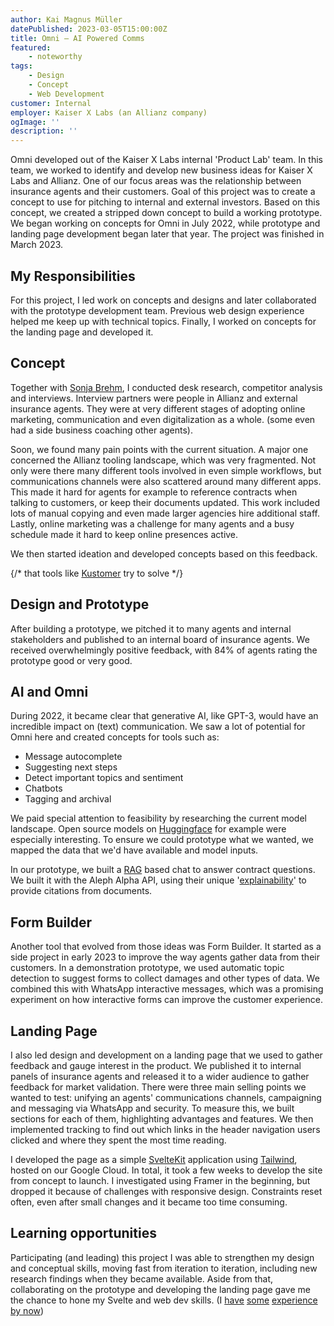 ```yaml
---
author: Kai Magnus Müller
datePublished: 2023-03-05T15:00:00Z
title: Omni – AI Powered Comms
featured:
    - noteworthy
tags:
    - Design
    - Concept
    - Web Development
customer: Internal
employer: Kaiser X Labs (an Allianz company)
ogImage: ''
description: ''
---
```



<Figure 
    alt="We researched how insurance agents work, what their challenges and problems are and the current tool landscape. Based on this, we created concepts in three main areas: communication, contact management and campaigns." 
    src="https://res.cloudinary.com/dm3a0qioc/image/upload/v1719993566/Omni/omni-design-collage-1-3_tm0c6h.jpg" 
    width="3200" 
    height="2000" >
</Figure>

Omni developed out of the Kaiser X Labs internal 'Product Lab' team. In this team, we worked to identify and develop new business ideas for Kaiser X Labs and Allianz. One of our focus areas was the relationship between insurance agents and their customers. Goal of this project was to create a concept to use for pitching to internal and external investors. Based on this concept, we created a stripped down concept to build a working prototype. We began working on concepts for Omni in July 2022, while prototype and landing page development began later that year. The project was finished in March 2023.


## My Responsibilities

For this project, I led work on concepts and designs and later collaborated with the prototype development team. Previous web design experience helped me keep up with technical topics. Finally, I worked on concepts for the landing page and developed it.

## Concept

Together with [Sonja Brehm](https://www.sonjabrehm.com/), I conducted desk research, competitor analysis and interviews. Interview partners were people in Allianz and external insurance agents. They were at very different stages of adopting online marketing, communication and even digitalization as a whole. (some even had a side business coaching other agents).

Soon, we found many pain points with the current situation. A major one concerned the Allianz tooling landscape, which was very fragmented. Not only were there many different tools involved in even simple workflows, but communications channels were also scattered around many different apps. This made it hard for agents for example to reference contracts when talking to customers, or keep their documents updated. This work included lots of manual copying and even made larger agencies hire additional staff. Lastly, online marketing was a challenge for many agents and a busy schedule made it hard to keep online presences active.

We then started ideation and developed concepts based on this feedback.


{/* that tools like [Kustomer](https://www.kustomer.com/) try to solve */}

<Figure 
    alt="After our first sketches, we developed a powerful but rough design draft. We then streamlined and focused it for the final concept." 
    src="https://res.cloudinary.com/dm3a0qioc/image/upload/v1719993566/Omni/omni-concept-collage-1-3_lplrnc.jpg" 
    width="3200" 
    height="2000">
</Figure>

## Design and Prototype

After building a prototype, we pitched it to many agents and internal stakeholders and published to an internal board of insurance agents. We received overwhelmingly positive feedback, with 84% of agents rating the prototype good or very good. 


## AI and Omni

During 2022, it became clear that generative AI, like GPT-3, would have an incredible impact on (text) communication. We saw a lot of potential for Omni here and created concepts for tools such as:
- Message autocomplete
- Suggesting next steps
- Detect important topics and sentiment
- Chatbots
- Tagging and archival

We paid special attention to feasibility by researching the current model landscape. Open source models on [Huggingface](https://huggingface.co/) for example were especially interesting. To ensure we could prototype what we wanted, we mapped the data that we'd have available and model inputs.

In our prototype, we built a [RAG](https://en.wikipedia.org/wiki/Prompt_engineering#Retrieval-augmented_generation) based chat to answer contract questions. We built it with the Aleph Alpha API, using their unique '[explainability](https://docs.aleph-alpha.com/docs/explainability/explainability/)' to provide citations from documents.

## Form Builder

Another tool that evolved from those ideas was Form Builder. It started as a side project in early 2023 to improve the way agents gather data from their customers. In a demonstration prototype, we used automatic topic detection to suggest forms to collect damages and other types of data. We combined this with WhatsApp interactive messages, which was a promising experiment on how interactive forms can improve the customer experience.

<Figure 
    alt="Interactive messages allow customers (left) to send predefined answers to questions. Form Builder would then take that data, together with images and more and fill out forms for the agent (right)." 
    src="https://res.cloudinary.com/dm3a0qioc/image/upload/v1720019782/Omni/fb-flow-collage-1-2_ualghq.jpg" 
    width="3200" 
    height="2000">
</Figure>


## Landing Page

I also led design and development on a landing page that we used to gather feedback and gauge interest in the product. We published it to internal panels of insurance agents and released it to a wider audience to gather feedback for market validation.
There were three main selling points we wanted to test: unifying an agents' communications channels, campaigning and messaging via WhatsApp and security. To measure this, we built sections for each of them, highlighting advantages and features. We then implemented tracking to find out which links in the header navigation users clicked and where they spent the most time reading.

<Figure 
    alt="First impressions matter and we spent a few iterations working out wording, layout and content to get our message right."
    src="https://res.cloudinary.com/dm3a0qioc/image/upload/v1719941980/Omni/omni-landing-concept-2_phsawc.jpg" 
    width="3200" 
    height="2000">
</Figure>

I developed the page as a simple [SvelteKit](https://kit.svelte.dev/) application using [Tailwind](https://tailwindcss.com/), hosted on our Google Cloud. In total, it took a few weeks to develop the site from concept to launch. I investigated using Framer in the beginning, but dropped it because of challenges with responsive design. Constraints reset often, even after small changes and it became too time consuming.

<Figure 
    alt="The finished site was responsive and supported light and dark mode." 
    src="https://res.cloudinary.com/dm3a0qioc/image/upload/v1719941980/Omni/omni-landing-2_w8ewa6.jpg" 
    width="3200" 
    height="2000">
</Figure>

## Learning opportunities

Participating (and leading) this project I was able to strengthen my design and conceptual skills, moving fast from iteration to iteration, including new research findings when they became available. Aside from that, collaborating on the prototype and developing the landing page gave me the chance to hone my Svelte and web dev skills. (I [have](/work/aral-sea-at-uebersee-museum) [some](/articles/using-the-tree-navigator-plugin) [experience](/articles/building-icon-libraries-with-icon-library-manager) [by now](https://app.intersectionslab.com/))
